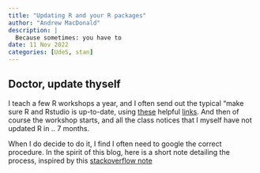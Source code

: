 ```yaml
---
title: "Updating R and your R packages"
author: "Andrew MacDonald"
description: |
  Because sometimes: you have to
date: 11 Nov 2022
categories: [UdeS, stan]
---
```


## Doctor, update thyself

I teach a few R workshops a year, and I often send out the typical "make sure R and Rstudio is up-to-date, using [these](https://cran.r-project.org/) helpful [links](https://posit.co). And then of course the workshop starts, and all the class notices that I myself have not updated R in .. 7 months.

When I do decide to do it, I find I often need to google the correct procedure. In the spirit of this blog, here is a short note detailing the process, inspired by this [stackoverflow note](https://stackoverflow.com/questions/13656699/update-r-using-rstudio)
